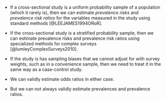 
* If a cross-sectional study is a uniform probability sample of a population
(which it rarely is),
then we can estimate *prevalence risks* and *prevalence risk ratios*
for the variables measured in the study using standard methods
[@LEEJAMES1994ORoR].

* If the cross-sectional study is a stratified probability sample, 
then we can estimate prevalence risks and prevalence risk ratios
using specialized methods for complex surveys [@lumleyComplexSurveys2010].

* If the study is has sampling biases that we cannot adjust for with survey weights, 
such as in a convenience sample,
then we need to treat it in the same way as a case-control study.

* We can validly estimate odds ratios in either case.

* But we can not always validly estimate prevalences and prevalence ratios.
